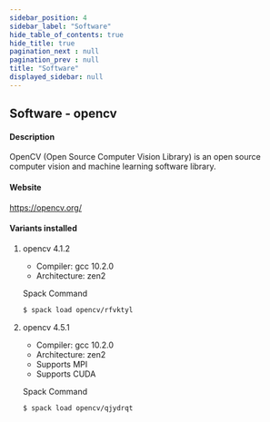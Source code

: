 ```yaml
---
sidebar_position: 4
sidebar_label: "Software"
hide_table_of_contents: true
hide_title: true
pagination_next : null
pagination_prev : null
title: "Software"
displayed_sidebar: null
---
```


## Software - opencv


#### Description
OpenCV (Open Source Computer Vision Library) is an open source computer vision and machine learning software library.

#### Website
https://opencv.org/

#### Variants installed

1. opencv 4.1.2

    - Compiler: gcc 10.2.0
    - Architecture: zen2

    Spack Command
    ```bash
    $ spack load opencv/rfvktyl
    ```

2. opencv 4.5.1

    - Compiler: gcc 10.2.0
    - Architecture: zen2
    - Supports MPI
    - Supports CUDA

    Spack Command
    ```bash
    $ spack load opencv/qjydrqt
    ```
